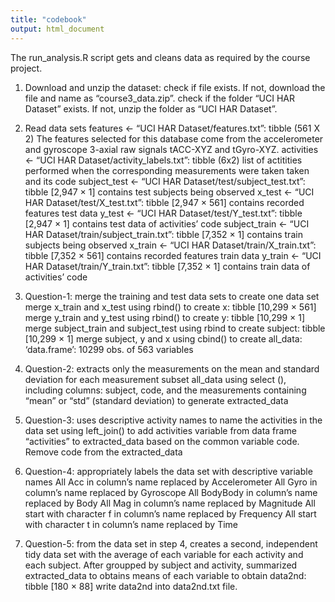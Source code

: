 ```yaml
---
title: "codebook"
output: html_document
---
```


The run_analysis.R script gets and cleans data as required by the course project. 


1. Download and unzip the dataset:
   check if file exists. If not, download the file and name as "course3_data.zip". 
   check if the folder "UCI HAR Dataset" exists. If not, unzip the folder as "UCI HAR Dataset". 
 
2. Read data sets
   features <- "UCI HAR Dataset/features.txt": tibble (561 X 2)
   The features selected for this database come from the accelerometer and gyroscope 3-axial raw signals tACC-XYZ and tGyro-XYZ.
   activities <- "UCI HAR Dataset/activity_labels.txt": tibble (6x2)
   list of actitities performed when the corresponding measurements were taken taken and its code
   subject_test <- "UCI HAR Dataset/test/subject_test.txt": tibble [2,947 × 1]
   contains test subjects being observed
   x_test <- "UCI HAR Dataset/test/X_test.txt": tibble [2,947 × 561]
   contains recorded features test data
   y_test <- "UCI HAR Dataset/test/Y_test.txt": tibble [2,947 × 1] 
   contains test data of activities' code
   subject_train <- "UCI HAR Dataset/train/subject_train.txt": tibble [7,352 × 1]
   contains train subjects being observed
   x_train <- "UCI HAR Dataset/train/X_train.txt": tibble [7,352 × 561]
   contains recorded features train data
   y_train <- "UCI HAR Dataset/train/Y_train.txt": tibble [7,352 × 1]
   contains train data of activities' code
   
3. Question-1: merge the training and test data sets to create one data set
    merge x_train and x_test using rbind() to create x: tibble [10,299 × 561]
    merge y_train and y_test using rbind() to create y: tibble [10,299 × 1]
    merge subject_train and subject_test using rbind to create subject: tibble [10,299 × 1]
    merge subject, y and x using cbind() to create all_data: 'data.frame':	10299 obs. of  563 variables

4. Question-2: extracts only the measurements on the mean and standard deviation for each measurement
    subset all_data using select (), including columns: subject, code, and the measurements containing "mean" or "std" (standard deviation) to generate extracted_data
    
5. Question-3: uses descriptive activity names to name the activities in the data set
   using left_join() to add activities variable from data frame "activities" to extracted_data based on the common variable code. Remove code from the extracted_data

6. Question-4: appropriately labels the data set with descriptive variable names
   All Acc in column’s name replaced by Accelerometer
   All Gyro in column’s name replaced by Gyroscope
   All BodyBody in column’s name replaced by Body
   All Mag in column’s name replaced by Magnitude
   All start with character f in column’s name replaced by Frequency
   All start with character t in column’s name replaced by Time
  
7. Question-5: from the data set in step 4, creates a second, independent tidy data set with the average of each variable for each activity and each subject.
   After groupped by subject and activity, summarized extracted_data to obtains means of each variable to obtain data2nd: tibble [180 × 88]
   write data2nd into data2nd.txt file. 
   




